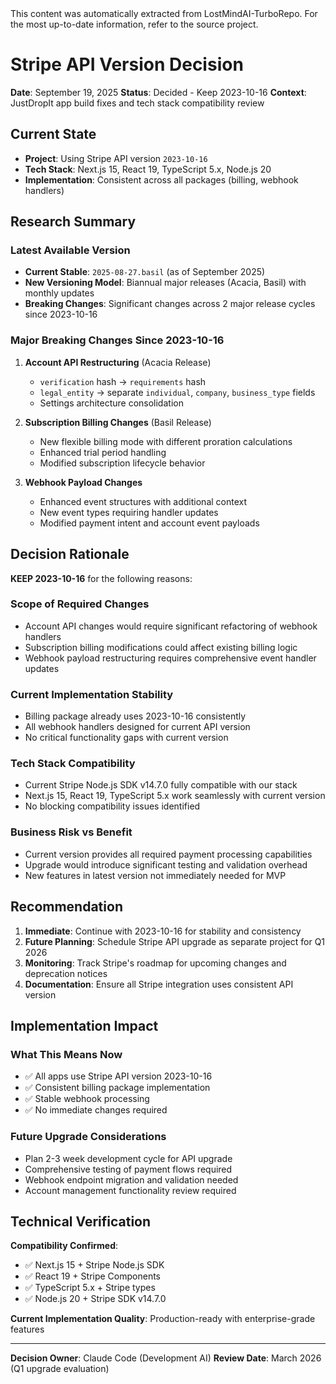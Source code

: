 <Info>
This content was automatically extracted from LostMindAI-TurboRepo.
For the most up-to-date information, refer to the source project.
</Info>

# Stripe API Version Decision

**Date**: September 19, 2025
**Status**: Decided - Keep 2023-10-16
**Context**: JustDropIt app build fixes and tech stack compatibility review

## Current State

- **Project**: Using Stripe API version `2023-10-16`
- **Tech Stack**: Next.js 15, React 19, TypeScript 5.x, Node.js 20
- **Implementation**: Consistent across all packages (billing, webhook handlers)

## Research Summary

### Latest Available Version

- **Current Stable**: `2025-08-27.basil` (as of September 2025)
- **New Versioning Model**: Biannual major releases (Acacia, Basil) with monthly updates
- **Breaking Changes**: Significant changes across 2 major release cycles since 2023-10-16

### Major Breaking Changes Since 2023-10-16

1. **Account API Restructuring** (Acacia Release)
   - `verification` hash → `requirements` hash
   - `legal_entity` → separate `individual`, `company`, `business_type` fields
   - Settings architecture consolidation

2. **Subscription Billing Changes** (Basil Release)
   - New flexible billing mode with different proration calculations
   - Enhanced trial period handling
   - Modified subscription lifecycle behavior

3. **Webhook Payload Changes**
   - Enhanced event structures with additional context
   - New event types requiring handler updates
   - Modified payment intent and account event payloads

## Decision Rationale

**KEEP 2023-10-16** for the following reasons:

### **Scope of Required Changes**

- Account API changes would require significant refactoring of webhook handlers
- Subscription billing modifications could affect existing billing logic
- Webhook payload restructuring requires comprehensive event handler updates

### **Current Implementation Stability**

- Billing package already uses 2023-10-16 consistently
- All webhook handlers designed for current API version
- No critical functionality gaps with current version

### **Tech Stack Compatibility**

- Current Stripe Node.js SDK v14.7.0 fully compatible with our stack
- Next.js 15, React 19, TypeScript 5.x work seamlessly with current version
- No blocking compatibility issues identified

### **Business Risk vs Benefit**

- Current version provides all required payment processing capabilities
- Upgrade would introduce significant testing and validation overhead
- New features in latest version not immediately needed for MVP

## Recommendation

1. **Immediate**: Continue with 2023-10-16 for stability and consistency
2. **Future Planning**: Schedule Stripe API upgrade as separate project for Q1 2026
3. **Monitoring**: Track Stripe's roadmap for upcoming changes and deprecation notices
4. **Documentation**: Ensure all Stripe integration uses consistent API version

## Implementation Impact

### What This Means Now

- ✅ All apps use Stripe API version 2023-10-16
- ✅ Consistent billing package implementation
- ✅ Stable webhook processing
- ✅ No immediate changes required

### Future Upgrade Considerations

- Plan 2-3 week development cycle for API upgrade
- Comprehensive testing of payment flows required
- Webhook endpoint migration and validation needed
- Account management functionality review required

## Technical Verification

**Compatibility Confirmed**:

- ✅ Next.js 15 + Stripe Node.js SDK
- ✅ React 19 + Stripe Components
- ✅ TypeScript 5.x + Stripe types
- ✅ Node.js 20 + Stripe SDK v14.7.0

**Current Implementation Quality**: Production-ready with enterprise-grade features

---

**Decision Owner**: Claude Code (Development AI)
**Review Date**: March 2026 (Q1 upgrade evaluation)
